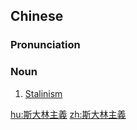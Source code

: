 {{also|斯大林主义}}
==Chinese==
{{zh-forms|s=斯大林主义|type=32}}

===Pronunciation===
{{zh-pron
|m=sīdàlínzhǔyì
|cat=n
}}

===Noun===
{{zh-noun}}

# [[Stalinism]] {{gloss|Communist philosophies espoused by Josef Stalin}}

[[hu:斯大林主義]]
[[zh:斯大林主義]]